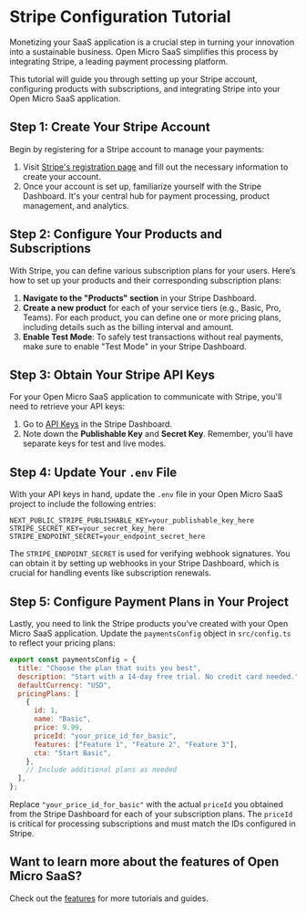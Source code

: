 # Stripe Configuration Tutorial

Monetizing your SaaS application is a crucial step in turning your innovation into a sustainable business. Open Micro SaaS simplifies this process by integrating Stripe, a leading payment processing platform.

This tutorial will guide you through setting up your Stripe account, configuring products with subscriptions, and integrating Stripe into your Open Micro SaaS application.

## Step 1: Create Your Stripe Account

Begin by registering for a Stripe account to manage your payments:

1. Visit [Stripe's registration page](https://dashboard.stripe.com/register) and fill out the necessary information to create your account.
2. Once your account is set up, familiarize yourself with the Stripe Dashboard. It's your central hub for payment processing, product management, and analytics.

## Step 2: Configure Your Products and Subscriptions

With Stripe, you can define various subscription plans for your users. Here’s how to set up your products and their corresponding subscription plans:

1. **Navigate to the "Products" section** in your Stripe Dashboard.
2. **Create a new product** for each of your service tiers (e.g., Basic, Pro, Teams). For each product, you can define one or more pricing plans, including details such as the billing interval and amount.
3. **Enable Test Mode**: To safely test transactions without real payments, make sure to enable "Test Mode" in your Stripe Dashboard.

## Step 3: Obtain Your Stripe API Keys

For your Open Micro SaaS application to communicate with Stripe, you'll need to retrieve your API keys:

1. Go to [API Keys](https://dashboard.stripe.com/apikeys) in the Stripe Dashboard.
2. Note down the **Publishable Key** and **Secret Key**. Remember, you'll have separate keys for test and live modes.

## Step 4: Update Your `.env` File

With your API keys in hand, update the `.env` file in your Open Micro SaaS project to include the following entries:

```env
NEXT_PUBLIC_STRIPE_PUBLISHABLE_KEY=your_publishable_key_here
STRIPE_SECRET_KEY=your_secret_key_here
STRIPE_ENDPOINT_SECRET=your_endpoint_secret_here
```

The `STRIPE_ENDPOINT_SECRET` is used for verifying webhook signatures. You can obtain it by setting up webhooks in your Stripe Dashboard, which is crucial for handling events like subscription renewals.

## Step 5: Configure Payment Plans in Your Project

Lastly, you need to link the Stripe products you’ve created with your Open Micro SaaS application. Update the `paymentsConfig` object in `src/config.ts` to reflect your pricing plans:

```js
export const paymentsConfig = {
  title: "Choose the plan that suits you best",
  description: "Start with a 14-day free trial. No credit card needed.",
  defaultCurrency: "USD",
  pricingPlans: [
    {
      id: 1,
      name: "Basic",
      price: 9.99,
      priceId: "your_price_id_for_basic",
      features: ["Feature 1", "Feature 2", "Feature 3"],
      cta: "Start Basic",
    },
    // Include additional plans as needed
  ],
};
```

Replace `"your_price_id_for_basic"` with the actual `priceId` you obtained from the Stripe Dashboard for each of your subscription plans. The `priceId` is critical for processing subscriptions and must match the IDs configured in Stripe.

## Want to learn more about the features of Open Micro SaaS?

Check out the [features](/features) for more tutorials and guides.
